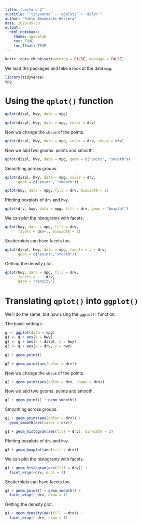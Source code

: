 ```yaml
---
title: "Lecture 2"
subtitle: "`tidyverse` - `ggplot2` + `dplyr`"
author: "Pablo Benavides-Herrera"
date: 2020-05-30
output: 
  html_notebook:
    theme: spacelab
    toc: TRUE
    toc_float: TRUE
---
```


```r
knitr::opts_chunk$set(warning = FALSE, message = FALSE)
```


We load the packages and take a look at the data `mpg`.

```r
library(tidyverse)
mpg
```

# Using the `qplot()` function

```r
qplot(displ, hwy, data = mpg)
```



```r
qplot(displ, hwy, data = mpg, color = drv)
```

Now we change the `shape` of the points.

```r
qplot(displ, hwy, data = mpg, color = drv, shape = drv)
```

Now we add two geoms: points and smooth.

```r
qplot(displ, hwy, data = mpg, geom = c("point", "smooth"))
```

Smoothing across groups.

```r
qplot(displ, hwy, data = mpg, color = drv, 
      geom = c("point", "smooth"))
```


```r
qplot(hwy, data = mpg, fill = drv, binwidth = 2)
```

Plotting boxplots of `drv` and `hwy`.

```r
qplot(drv, hwy, data = mpg, fill = drv, geom = "boxplot")
```

We can plot the histograms with facets.

```r
qplot(hwy, data = mpg, fill = drv, 
      facets = drv~., binwidth = 2)
```

Scatterplots can have facets too.

```r
qplot(displ, hwy, data = mpg, facets = . ~ drv,
      geom = c("point","smooth"))
```

Getting the density plot.

```r
qplot(hwy, data = mpg, fill = drv,
      facets = . ~ drv,
      geom = "density")
```

# Translating `qplot()` into `ggplot()`

We'll do the same, but now using the `ggplot()` function.

The basic settings:

```r
g <- ggplot(data = mpg)
g1 <- g + aes(x = hwy)
g2 <- g + aes(x = displ, y = hwy)
g3 <- g + aes(x = drv, y = hwy)
```


```r
g2 + geom_point()
```



```r
g2 + geom_point(aes(color = drv))
```

Now we change the `shape` of the points.

```r
g2 + geom_point(aes(color = drv, shape = drv))
```

Now we add two geoms: points and smooth.

```r
g2 + geom_point() + geom_smooth()
```

Smoothing across groups.

```r
g2 + geom_point(aes(color = drv)) +
  geom_smooth(aes(color = drv))
```


```r
g1 + geom_histogram(aes(fill = drv), binwidth = 2)
```

Plotting boxplots of `drv` and `hwy`.

```r
g3 + geom_boxplot(aes(fill = drv))
```

We can plot the histograms with facets.

```r
g1 + geom_histogram(aes(fill = drv)) +
  facet_wrap(~drv, ncol = 1)
```

Scatterplots can have facets too.

```r
g2 + geom_point() + geom_smooth() +
  facet_wrap(~ drv, nrow = 1)
```

Getting the density plot.

```r
g1 + geom_density(aes(fill = drv)) +
  facet_wrap(~ drv, nrow = 1)
```
